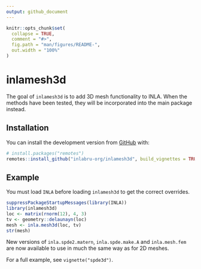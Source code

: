 ```yaml
---
output: github_document
---
```


<!-- README.md is generated from README.Rmd. Please edit that file -->

```r
knitr::opts_chunk$set(
  collapse = TRUE,
  comment = "#>",
  fig.path = "man/figures/README-",
  out.width = "100%"
)
```

# inlamesh3d

<!-- badges: start -->
<!-- badges: end -->

The goal of `inlamesh3d` is to add 3D mesh functionality to INLA.
When the methods have been tested, they will be incorporated into the main
package instead.

## Installation

You can install the development version from [GitHub](https://github.com/) with:

```r
# install.packages("remotes")
remotes::install_github("inlabru-org/inlamesh3d", build_vignettes = TRUE)
```
## Example

You must load `INLA` before loading `inlamesh3d` to get the correct overrides.

```r
suppressPackageStartupMessages(library(INLA))
library(inlamesh3d)
loc <- matrix(rnorm(12), 4, 3)
tv <- geometry::delaunayn(loc)
mesh <- inla.mesh3d(loc, tv)
str(mesh)
```
New versions of `inla.spde2.matern`, `inla.spde.make.A` and `inla.mesh.fem`
are now available to use in much the same way as for 2D meshes.

For a full example, see `vignette("spde3d")`.
